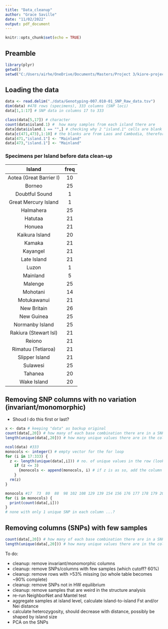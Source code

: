 ```yaml
---
title: "Data_cleanup"
author: "Grace Saville"
date: "11/02/2022"
output: pdf_document
---
```


```r
knitr::opts_chunk$set(echo = TRUE)
```

## Preamble 

```r
library(plyr)
getwd()
setwd("C:/Users/airhe/OneDrive/Documents/Masters/Project 3/kiore-project")
```

## Loading the data

```r
data <- read.delim("./data/Genotyping-007.010-01_SNP_Raw_data.tsv")
dim(data) #478 rows (specimens), 333 columns (SNP loci)
data[1,1:17] # SNP data in columns 17 to 333
```

```r
class(data[5,17]) # character
count(data$island.1) #  how many samples from each island there are
data[data$island.1 == "",] # checking why 2 "island.1" cells are blank
data[c(471,473),1:10] # the blanks are from Laos and Cambodia, therefore replacing the blanks with "Mainland"
data[471,"island.1"] <- "Mainland"
data[473,"island.1"] <- "Mainland"
```

### Specimens per Island before data clean-up

|Island|freq|
|:----:|:----:|
|Aotea (Great Barrier I)|10|
|Borneo|25|
|Doubtful Sound|1|
|Great Mercury Island|1|
|Halmahera|25|
|Hatutaa|21|
|Honuea|21|
|Kaikura Island|20|
|Kamaka|21|
|Kayangel|21|
|Late Island|21|
|Luzon|1|
|Mainland|5|
|Malenge|25|
|Mohotani|14|
|Motukawanui|21|
|New Britain|26|
|New Guinea|25|
|Normanby Island|25|
|Rakiura (Stewart Isl)|21|
|Reiono|21|
|Rimatuu (Tetiaroa)|21|
|Slipper Island|21|
|Sulawesi|25|
|Tahanea|20|
|Wake Island|20|


## Removing SNP columns with no variation (invariant/monomorphic)

- Shoud I do this first or last?

```r
x <- data # keeping "data" as backup original
count(data[,20]) # how many of each base combination there are in a SNP column
length(unique(data[,20])) # how many unique values there are in the column

ncol(data) #333
monocols <- integer() # empty vector for the for loop
for (i in 17:333) {
  z <- length(unique(data[,i])) # no. of unique values in the row (looking for 1, or 2 if there's "?")
    if (z <= 3) 
      {monocols <- append(monocols, i) # if z is as so, add the column number to the vector
    }
  rm(z)
}

monocols #17  73  80  88  98 102 108 129 139 154 156 176 177 178 179 203 208 209 243 252 253 265 271 276 324 331
for (i in monocols) {
  print(count(data[,i]))
}
# none with only 1 unique SNP in each column ...?
```

## Removing columns (SNPs) with few samples

```r
count(data[,20]) # how many of each base combination there are in a SNP column
length(unique(data[,20])) # how many unique values there are in the column
```


To do:

- cleanup: remove invariant/monomorphic columns
- cleanup: remove SNPs/columns with few samples (which cutoff? 60%)
- cleanup: remove rows with >53% missing (so whole table becomes ~90% complete)
- cleanup: remove SNPs not in HW equilibrium
- cleanup: remove samples that are weird in the structure analysis
- re-run NeighborNet and Mantel test
- aggregate samples at island level, calculate island-to-island Fst and/or Nei distance
- calculate heterozygosity, should decrease with distance, possibly be shaped by island size
- PCA on the SNPs
